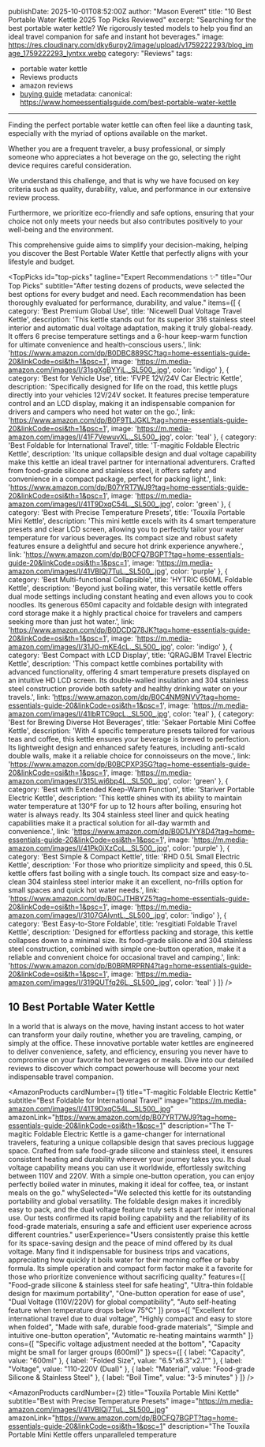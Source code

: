 publishDate: 2025-10-01T08:52:00Z
author: "Mason Everett"
title: "10 Best Portable Water Kettle 2025 Top Picks Reviewed"
excerpt: "Searching for the best portable water kettle? We rigorously tested models to help you find an ideal travel companion for safe and instant hot beverages."
image: https://res.cloudinary.com/dky6urpy2/image/upload/v1759222293/blog_image_1759222293_lyntxx.webp
category: "Reviews"
tags:
  - portable water kettle
  - Reviews products
  - amazon reviews
  - [buying guide](https://www.homeessentialsguide.com/best-portable-electric-kettle)
metadata:
  canonical: https://www.homeessentialsguide.com/best-portable-water-kettle
---


<p>Finding the perfect portable water kettle can often feel like a daunting task, especially with the myriad of options available on the market.</p>
<p>Whether you are a frequent traveler, a busy professional, or simply someone who appreciates a hot beverage on the go, selecting the right device requires careful consideration.</p>
<p>We understand this challenge, and that is why we have focused on key criteria such as quality, durability, value, and performance in our extensive review process.</p>
<p>Furthermore, we prioritize eco-friendly and safe options, ensuring that your choice not only meets your needs but also contributes positively to your well-being and the environment.</p>
<p>This comprehensive guide aims to simplify your decision-making, helping you discover the Best Portable Water Kettle that perfectly aligns with your lifestyle and budget.</p>

<TopPicks
  id="top-picks"
  tagline="Expert Recommendations ✨"
  title="Our Top Picks"
  subtitle="After testing dozens of products, weve selected the best options for every budget and need. Each recommendation has been thoroughly evaluated for performance, durability, and value."
  items={[
    {
      category: 'Best Premium Global Use',
      title: 'Nicewell Dual Voltage Travel Kettle',
      description: 'This kettle stands out for its superior 316 stainless steel interior and automatic dual voltage adaptation, making it truly global-ready. It offers 6 precise temperature settings and a 6-hour keep-warm function for ultimate convenience and health-conscious users.',
      link: 'https://www.amazon.com/dp/B0DBC889SC?tag=home-essentials-guide-20&linkCode=osi&th=1&psc=1',
      image: 'https://m.media-amazon.com/images/I/31sgXgBYYjL._SL500_.jpg',
      color: 'indigo'
    },
    {
      category: 'Best for Vehicle Use',
      title: 'FVPE 12V/24V Car Electric Kettle',
      description: 'Specifically designed for life on the road, this kettle plugs directly into your vehicles 12V/24V socket. It features precise temperature control and an LCD display, making it an indispensable companion for drivers and campers who need hot water on the go.',
      link: 'https://www.amazon.com/dp/B0F9TLJGKL?tag=home-essentials-guide-20&linkCode=osi&th=1&psc=1',
      image: 'https://m.media-amazon.com/images/I/41F7VewuvXL._SL500_.jpg',
      color: 'teal'
    },
    {
      category: 'Best Foldable for International Travel',
      title: 'T-magitic Foldable Electric Kettle',
      description: 'Its unique collapsible design and dual voltage capability make this kettle an ideal travel partner for international adventurers. Crafted from food-grade silicone and stainless steel, it offers safety and convenience in a compact package, perfect for packing light.',
      link: 'https://www.amazon.com/dp/B07YRT7WJ9?tag=home-essentials-guide-20&linkCode=osi&th=1&psc=1',
      image: 'https://m.media-amazon.com/images/I/41T9DxqC54L._SL500_.jpg',
      color: 'green'
    },
    {
      category: 'Best with Precise Temperature Presets',
      title: 'Touxila Portable Mini Kettle',
      description: 'This mini kettle excels with its 4 smart temperature presets and clear LCD screen, allowing you to perfectly tailor your water temperature for various beverages. Its compact size and robust safety features ensure a delightful and secure hot drink experience anywhere.',
      link: 'https://www.amazon.com/dp/B0CFQ7BGPT?tag=home-essentials-guide-20&linkCode=osi&th=1&psc=1',
      image: 'https://m.media-amazon.com/images/I/41VBlQj7TuL._SL500_.jpg',
      color: 'purple'
    },
    {
      category: 'Best Multi-functional Collapsible',
      title: 'HYTRIC 650ML Foldable Kettle',
      description: 'Beyond just boiling water, this versatile kettle offers dual mode settings including constant heating and even allows you to cook noodles. Its generous 650ml capacity and foldable design with integrated cord storage make it a highly practical choice for travelers and campers seeking more than just hot water.',
      link: 'https://www.amazon.com/dp/B0DCDQ78JK?tag=home-essentials-guide-20&linkCode=osi&th=1&psc=1',
      image: 'https://m.media-amazon.com/images/I/31JO-mKE4cL._SL500_.jpg',
      color: 'indigo'
    },
    {
      category: 'Best Compact with LCD Display',
      title: 'QRAGJBM Travel Electric Kettle',
      description: 'This compact kettle combines portability with advanced functionality, offering 4 smart temperature presets displayed on an intuitive HD LCD screen. Its double-walled insulation and 304 stainless steel construction provide both safety and healthy drinking water on your travels.',
      link: 'https://www.amazon.com/dp/B0C4NM9NVV?tag=home-essentials-guide-20&linkCode=osi&th=1&psc=1',
      image: 'https://m.media-amazon.com/images/I/41IbRTC9qcL._SL500_.jpg',
      color: 'teal'
    },
    {
      category: 'Best for Brewing Diverse Hot Beverages',
      title: 'Sekaer Portable Mini Coffee Kettle',
      description: 'With 4 specific temperature presets tailored for various teas and coffee, this kettle ensures your beverage is brewed to perfection. Its lightweight design and enhanced safety features, including anti-scald double walls, make it a reliable choice for connoisseurs on the move.',
      link: 'https://www.amazon.com/dp/B0BCPXP35G?tag=home-essentials-guide-20&linkCode=osi&th=1&psc=1',
      image: 'https://m.media-amazon.com/images/I/315Lwi6bp4L._SL500_.jpg',
      color: 'green'
    },
    {
      category: 'Best with Extended Keep-Warm Function',
      title: 'Stariver Portable Electric Kettle',
      description: 'This kettle shines with its ability to maintain water temperature at 130°F for up to 12 hours after boiling, ensuring hot water is always ready. Its 304 stainless steel liner and quick heating capabilities make it a practical solution for all-day warmth and convenience.',
      link: 'https://www.amazon.com/dp/B0D1JYY8D4?tag=home-essentials-guide-20&linkCode=osi&th=1&psc=1',
      image: 'https://m.media-amazon.com/images/I/41Pk0iXzCoL._SL500_.jpg',
      color: 'purple'
    },
    {
      category: 'Best Simple & Compact Kettle',
      title: 'RHD 0.5L Small Electric Kettle',
      description: 'For those who prioritize simplicity and speed, this 0.5L kettle offers fast boiling with a single touch. Its compact size and easy-to-clean 304 stainless steel interior make it an excellent, no-frills option for small spaces and quick hot water needs.',
      link: 'https://www.amazon.com/dp/B0CJTHBYZ5?tag=home-essentials-guide-20&linkCode=osi&th=1&psc=1',
      image: 'https://m.media-amazon.com/images/I/3107GAlvntL._SL500_.jpg',
      color: 'indigo'
    },
    {
      category: 'Best Easy-to-Store Foldable',
      title: 'resgitiati Foldable Travel Kettle',
      description: 'Designed for effortless packing and storage, this kettle collapses down to a minimal size. Its food-grade silicone and 304 stainless steel construction, combined with simple one-button operation, make it a reliable and convenient choice for occasional travel and camping.',
      link: 'https://www.amazon.com/dp/B0BRMRPRN4?tag=home-essentials-guide-20&linkCode=osi&th=1&psc=1',
      image: 'https://m.media-amazon.com/images/I/319QUTfq26L._SL500_.jpg',
      color: 'teal'
    }
  ]}
/>

## 10 Best Portable Water Kettle

In a world that is always on the move, having instant access to hot water can transform your daily routine, whether you are traveling, camping, or simply at the office. These innovative portable water kettles are engineered to deliver convenience, safety, and efficiency, ensuring you never have to compromise on your favorite hot beverages or meals. Dive into our detailed reviews to discover which compact powerhouse will become your next indispensable travel companion.

<AmazonProducts
  cardNumber={1}
  title="T-magitic Foldable Electric Kettle"
  subtitle="Best Foldable for International Travel"
  image="https://m.media-amazon.com/images/I/41T9DxqC54L._SL500_.jpg"
  amazonLink="https://www.amazon.com/dp/B07YRT7WJ9?tag=home-essentials-guide-20&linkCode=osi&th=1&psc=1"
  description="The T-magitic Foldable Electric Kettle is a game-changer for international travelers, featuring a unique collapsible design that saves precious luggage space. Crafted from safe food-grade silicone and stainless steel, it ensures consistent heating and durability wherever your journey takes you. Its dual voltage capability means you can use it worldwide, effortlessly switching between 110V and 220V. With a simple one-button operation, you can enjoy perfectly boiled water in minutes, making it ideal for coffee, tea, or instant meals on the go."
  whySelected="We selected this kettle for its outstanding portability and global versatility. The foldable design makes it incredibly easy to pack, and the dual voltage feature truly sets it apart for international use. Our tests confirmed its rapid boiling capability and the reliability of its food-grade materials, ensuring a safe and efficient user experience across different countries."
  userExperience="Users consistently praise this kettle for its space-saving design and the peace of mind offered by its dual voltage. Many find it indispensable for business trips and vacations, appreciating how quickly it boils water for their morning coffee or baby formula. Its simple operation and compact form factor make it a favorite for those who prioritize convenience without sacrificing quality."
  features={[
    "Food-grade silicone & stainless steel for safe heating",
    "Ultra-thin foldable design for maximum portability",
    "One-button operation for ease of use",
    "Dual Voltage (110V/220V) for global compatibility",
    "Auto self-heating feature when temperature drops below 75°C"
  ]}
  pros={[
    "Excellent for international travel due to dual voltage",
    "Highly compact and easy to store when folded",
    "Made with safe, durable food-grade materials",
    "Simple and intuitive one-button operation",
    "Automatic re-heating maintains warmth"
  ]}
  cons={[
    "Specific voltage adjustment needed at the bottom",
    "Capacity might be small for larger groups (600ml)"
  ]}
  specs={[
    { label: "Capacity", value: "600ml" },
    { label: "Folded Size", value: "6.5\"x6.3\"x2.1\"" },
    { label: "Voltage", value: "110-220V (Dual)" },
    { label: "Material", value: "Food-grade Silicone & Stainless Steel" },
    { label: "Boil Time", value: "3-5 minutes" }
  ]}
/>

<AmazonProducts
  cardNumber={2}
  title="Touxila Portable Mini Kettle"
  subtitle="Best with Precise Temperature Presets"
  image="https://m.media-amazon.com/images/I/41VBlQj7TuL._SL500_.jpg"
  amazonLink="https://www.amazon.com/dp/B0CFQ7BGPT?tag=home-essentials-guide-20&linkCode=osi&th=1&psc=1"
  description="The Touxila Portable Mini Kettle offers unparalleled temperature